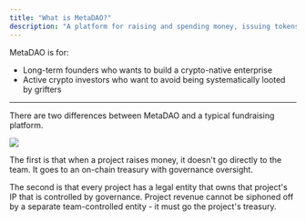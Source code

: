 ```yaml
---
title: "What is MetaDAO?"
description: "A platform for raising and spending money, issuing tokens, and aligning teams"
---
```


MetaDAO is for:
- Long-term founders who wants to build a crypto-native enterprise
- Active crypto investors who want to avoid being systematically looted by grifters

---


There are two differences between MetaDAO and a typical fundraising platform.

![](/images/past-to-metadao.jpg)

The first is that when a project raises money, it doesn't go directly to the team.
It goes to an on-chain treasury with governance oversight.

The second is that every project has a legal entity that owns that project's IP
that is controlled by governance. Project revenue cannot be siphoned off by a separate
team-controlled entity - it must go the project's treasury.
